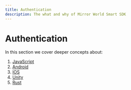 ```yaml
---
title: Authentication
description: The what and why of Mirror World Smart SDK
---
```


# Authentication

In this section we cover deeper concepts about:

1. [JavaScript](/api-reference/js/authentication)
2. [Android](/api-reference/android/authentication)
3. [IOS](/api-reference/ios/authentication)
4. [Unity](/api-reference/unity/authentication)
5. [Rust](/api-reference/rust/authentication)
